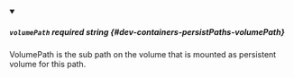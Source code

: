
<details className="config-field" data-expandable="false" open>
<summary>

##### `volumePath` <span className="config-field-required" data-required="false">required</span> <span className="config-field-type">string</span> <span className="config-field-default"></span> <span className="config-field-enum"></span> {#dev-containers-persistPaths-volumePath}

VolumePath is the sub path on the volume that is mounted as persistent volume for this path.

</summary>



</details>
